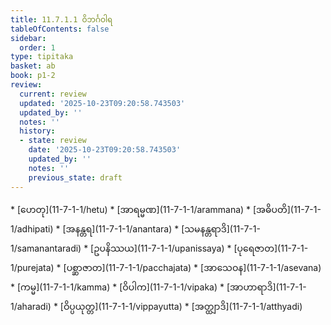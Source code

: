 ```yaml
---
title: 11.7.1.1 ဝိဘင်္ဂဝါရ
tableOfContents: false
sidebar:
  order: 1
type: tipitaka
basket: ab
book: p1-2
review:
  current: review
  updated: '2025-10-23T09:20:58.743503'
  updated_by: ''
  notes: ''
  history:
  - state: review
    date: '2025-10-23T09:20:58.743503'
    updated_by: ''
    notes: ''
    previous_state: draft
---
```



<ReviewStatus review={frontmatter.review} showDetails={true} />

<HypothesisAnnotation frontmatter={frontmatter} />

<DynamicBreadcrumb />



<TableOfContents book="p1-2" section="11.7.1.1">
* [ဟေတု](11-7-1-1/hetu)
* [အာရမ္မဏ](11-7-1-1/arammana)
* [အဓိပတိ](11-7-1-1/adhipati)
* [အနန္တရ](11-7-1-1/anantara)
* [သမနန္တရာဒိ](11-7-1-1/samanantaradi)
* [ဥပနိဿယ](11-7-1-1/upanissaya)
* [ပုရေဇာတ](11-7-1-1/purejata)
* [ပစ္ဆာဇာတ](11-7-1-1/pacchajata)
* [အာသေဝန](11-7-1-1/asevana)
* [ကမ္မ](11-7-1-1/kamma)
* [ဝိပါက](11-7-1-1/vipaka)
* [အာဟာရာဒိ](11-7-1-1/aharadi)
* [ဝိပ္ပယုတ္တ](11-7-1-1/vippayutta)
* [အတ္ထျာဒိ](11-7-1-1/atthyadi)
</TableOfContents>